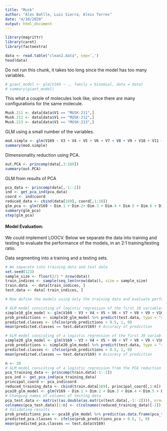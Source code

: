 ```yaml
---
title: "Musk"
author: "Àlex Batlle, Luis Sierra, Aleix Torres"
date: "4/10/2020"
output: html_document
---
```


```r
library(magrittr)
library(caret)
library(factoextra)
```


```r
data <- read.table("clean2.data", sep=',')
head(data)
```

Do not run this chunk, it takes too long since the model has too many variables.

```r
# giant_model <- glm(V169 ~ ., family = binomial, data = data)
# summary(giant_model)
```

This what a couple of molecules look like, since there are many configurations for the same molecule.

```r
Musk.211 <- data[data$V1 == "MUSK-211",]
Musk.212 <- data[data$V1 == "MUSK-212",]
Musk.213 <- data[data$V1 == "MUSK-213",]
```

GLM using a small number of the variables.

```r
mod.simple <- glm(V169 ~ V3 + V4 + V5 + V6 + V7 + V8 + V9 + V10 + V11 + V12 + V13 + V14 + V15 + V16 + V17 + V18 + V19 + V20, family = binomial, data = data)
summary(mod.simple)
```

Dimensionality reduction using PCA.

```r
out.PCA <- princomp(data[,3:169])
summary(out.PCA)
```

GLM from results of PCA

```r
pca_data <- princomp(data[,-1:-2])
ind <- get_pca_ind(pca_data)
coord <- ind$coord
reduced_data <- cbind(data[169], coord[,1:10])
glm_pca <- glm(V169 ~ Dim.1 + Dim.2+ Dim.3 + Dim.4 + Dim.5 + Dim.6 + Dim.7 + Dim.8 + Dim.9 + Dim.10, family = binomial, data = reduced_data)
summary(glm_pca)
step(glm_pca)
```

#### Model Evaluation:

We could implement LOOCV. Below we separate the data into training and testing to evaluate the performance of the models, in an 2:1 training/testing ratio.

Data segmenting into a training and a testing sets.

```r
# We separate into training data and test data
set.seed(123)
sample_size <- floor(2/3 * nrow(data))
train_indices <- sample(seq_len(nrow(data)), size = sample_size)
train.data  <- data[train_indices, ]
test.data <- data[-train_indices, ]
```

```r
# Now define the models using only the training data and evaluate performance through testing

# GLM model consisting of logistic regression of the first 10 variables
simple10_glm_model <- glm(V169 ~ V3 + V4 + V5 + V6 + V7 + V8 + V9 + V10 + V11 + V12, family = binomial, data = train.data)
prob_predictions <- simple10_glm_model %>% predict(test.data, type = "response")
predicted.classes <- ifelse(prob_predictions > 0.5, 1, 0)
mean(predicted.classes == test.data$V169) # Accuracy of prediction

# GLM model consisting of a logistic regression of the first 20 variables
simple20_glm_model <- glm(V169 ~ V3 + V4 + V5 + V6 + V7 + V8 + V9 + V10 + V11 + V12 + V13 + V14 + V15 + V16 + V17 + V18 + V19 + V20 + V21 + V22, family = binomial, data = train.data)
prob_predictions <- simple20_glm_model %>% predict(test.data, type = "response")
predicted.classes <- ifelse(prob_predictions > 0.5, 1, 0)
mean(predicted.classes == test.data$V169) # Accuracy of prediction
```

```r
n <- 20
# GLM model consisting of a logistic regression from the PCA reduction of the data
pca_training_data <- princomp(train.data[-1:-2])
pca_ind <- get_pca_ind(pca_training_data)
principal_coord <- pca_ind$coord
reduced_training_data <- cbind(train.data[169], principal_coord[,1:n])
pca10_glm_model <- glm(V169 ~ Dim.1 + Dim.2 + Dim.3 + Dim.4 + Dim.5 + Dim.6 + Dim.7 + Dim.8 + Dim.9 + Dim.10 + Dim.11 + Dim.12 + Dim.13 + Dim.14 + Dim.15 + Dim.16 + Dim.17 + Dim.18 + Dim.19 + Dim.20, family = binomial, data = reduced_training_data)
# Changing names of columns of testing data
pca_test.data <- matrix((as.double(as.matrix(test.data[,-1:-2]))), nrow = 2200, ncol = 167) %*% (loadings(pca_training_data)[])
colnames(pca_test.data)[1:n] <- c(colnames(reduced_training_data)[-1])
# Validating results
prob_predictions_pca <- pca10_glm_model %>% predict(as.data.frame(pca_test.data), type = "response")
predicted_pca.classes <- ifelse(prob_predictions_pca > 0.5, 1, 0)
mean(predicted_pca.classes == test.data$V169)
```




